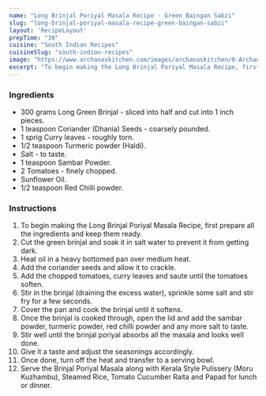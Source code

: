 ---
name: "Long Brinjal Poriyal Masala Recipe - Green Baingan Sabzi"
slug: "long-brinjal-poriyal-masala-recipe-green-baingan-sabzi"
layout: 'RecipeLayout'
prepTime: "30"
cuisine: "South Indian Recipes"
cuisineSlug: "south-indian-recipes"
image: "https://www.archanaskitchen.com/images/archanaskitchen/0-Archanas-Kitchen-Recipes/2017/0-Archana/Long_Brinjal_Sabzi_Poriyal_Recipe_Flavored_With_Coriander_Seeds-3.jpg"
excerpt: "To begin making the Long Brinjal Poriyal Masala Recipe, first prepare all the ingredients and keep them ready"
---

### Ingredients

- 300 grams Long Green Brinjal - sliced into half and cut into 1 inch pieces.
- 1 teaspoon Coriander (Dhania) Seeds - coarsely pounded.
- 1 sprig Curry leaves - roughly torn.
- 1/2 teaspoon Turmeric powder (Haldi).
- Salt - to taste.
- 1 teaspoon Sambar Powder.
- 2 Tomatoes - finely chopped.
- Sunflower Oil.
- 1/2 teaspoon Red Chilli powder.

### Instructions

1. To begin making the Long Brinjal Poriyal Masala Recipe, first prepare all the ingredients and keep them ready.
1. Cut the green brinjal and soak it in salt water to prevent it from getting dark.
1. Heat oil in a heavy bottomed pan over medium heat.
1. Add the coriander seeds and allow it to crackle.
1. Add the chopped tomatoes, curry leaves and saute until the tomatoes soften.
1. Stir in the brinjal (draining the excess water), sprinkle some salt and stir fry for a few seconds.
1. Cover the pan and cook the brinjal until it softens.
1. Once the brinjal is cooked through, open the lid and add the sambar powder, turmeric powder, red chilli powder and any more salt to taste.
1. Stir well until the brinjal poriyal absorbs all the masala and looks well done.
1. Give it a taste and adjust the seasonings accordingly.
1. Once done, turn off the heat and transfer to a serving bowl.
1. Serve the Brinjal Poriyal Masala along with Kerala Style Pulissery (Moru Kuzhambu), Steamed Rice, Tomato Cucumber Raita and Papad for lunch or dinner.

